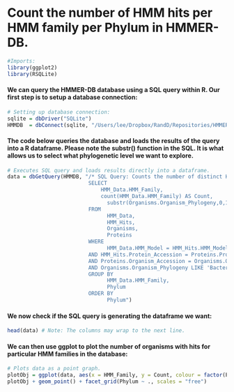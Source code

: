 Count the number of HMM hits per HMM family per Phylum in HMMER-DB.
====================================================================
```r
#Imports:
library(ggplot2)
library(RSQLite)
```

#### We can query the HMMER-DB database using a SQL query within R. Our first step is to setup a database connection:
```r
# Setting up database connection:
sqlite = dbDriver("SQLite")
HMMDB  = dbConnect(sqlite, "/Users/lee/Dropbox/RandD/Repositories/HMMER-DB/TestDBs/TestDB.sqlite") # Location of HMMER-DB Sqlite database.
```

#### The code below queries the database and loads the results of the query into a R dataframe. Please note the substr() function in the SQL. It is what allows us to select what phylogenetic level we want to explore.
```r
# Executes SQL query and loads results directly into a dataframe.
data = dbGetQuery(HMMDB, "/* SQL Query: Counts the number of distinct HMM families per organism source. */
                          SELECT
                              HMM_Data.HMM_Family,
                              count(HMM_Data.HMM_Family) AS Count,
	                            substr(Organisms.Organism_Phylogeny,0,18) AS Phylum /* Feather the 18 to change the Phylogeny; Less:HigherTaxa <-> Greater:LowerTaxa */
                          FROM
	                            HMM_Data,
	                            HMM_Hits,
	                            Organisms,
	                            Proteins
                          WHERE
	                            HMM_Data.HMM_Model = HMM_Hits.HMM_Model
                          AND HMM_Hits.Protein_Accession = Proteins.Protein_Accession
                          AND Proteins.Organism_Accession = Organisms.Organism_Accession
                          AND Organisms.Organism_Phylogeny LIKE 'Bacteria%' /* Use this to filter by specific Phylogeny */
                          GROUP BY
	                            HMM_Data.HMM_Family,
	                            Phylum
                          ORDER BY
	                            Phylum")

```

#### We now check if the SQL query is generating the dataframe we want:
```r
head(data) # Note: The columns may wrap to the next line.
```

#### We can then use ggplot to plot the number of organisms with hits for particular HMM families in the database:
```r
# Plots data as a point graph.
plotObj = ggplot(data, aes(x = HMM_Family, y = Count, colour = factor(Phylum), size = 3))
plotObj + geom_point() + facet_grid(Phylum ~ ., scales = "free")
```
